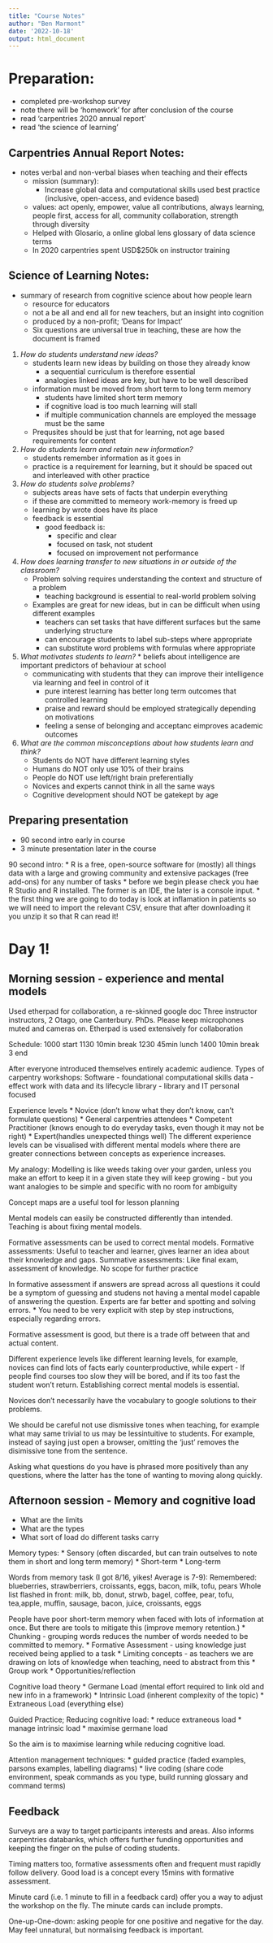 ```yaml
---
title: "Course Notes"
author: "Ben Marmont"
date: '2022-10-18'
output: html_document
---
```


# Preparation:
* completed pre-workshop survey
* note there will be 'homework' for after conclusion of the course 
* read 'carpentries 2020 annual report'
* read 'the science of learning'
  
## Carpentries Annual Report Notes:
 * notes verbal and non-verbal biases when teaching and their effects
    * mission (summary):        
        * Increase global data and computational skills used best practice (inclusive, open-access, and evidence based)
    * values: act openly, empower, value all contributions, always learning, people first, access for all, community collaboration, strength through diversity
    * Helped with Glosario, a online global lens glossary of data science terms
    * In 2020 carpentries spent USD$250k on instructor training

## Science of Learning Notes:
  * summary of research from cognitive science about how people learn
    * resource for educators 
    * not a be all and end all for new teachers, but an insight into cognition
    * produced by a non-profit; 'Deans for Impact'
    * Six questions are universal true in teaching, these are how the document is framed
    
 1) _How do students understand new ideas?_
    * students learn new ideas by building on those they already know
      * a sequential curriculum is therefore essential
      * analogies linked ideas are key, but have to be well described
    * information must be moved from short term to long term memory
      * students have limited short term memory
      * if cognitive load is too much learning will stall
      * if multiple communication channels are employed the message must be the same
    * Prequsites should be just that for learning, not age based requirements for content
    
  2) _How do students learn and retain new information?_ 
      * students remember information as it goes in
      * practice is a requirement for learning, but it should be spaced out and interleaved with other practice
    
  3) _How do students solve problems?_
      * subjects areas have sets of facts that underpin everything
       * if these are committed to memeory work-memory is freed up
       * learning by wrote does have its place
     * feedback is essential 
        * good feedback is:
           * specific and clear
           * focused on task, not student
           * focused on improvement not performance
        
  4) _How does learning transfer to new situations in or outside of the classroom?_
      * Problem solving requires understanding the context and structure of a problem
        * teaching background is essential to real-world problem solving 
     * Examples are great for new ideas, but in can be difficult when using different examples
       * teachers can set tasks that have different surfaces but the same underlying structure 
       * can encourage students to label sub-steps where appropriate
       * can substitute word problems with formulas where appropriate
      
  5) _What motivates students to learn?_
    * beliefs about intelligence are important predictors of behaviour at school
      * communicating with students that they can improve their intelligence via learning and feel in control of it 
    * pure interest learning has better long term outcomes that controlled learning  
    * praise and reward should be employed strategically depending on motivations
    * feeling a sense of belonging and acceptanc eimproves academic outcomes
    
  6) _What are the common misconceptions about how students learn and think?_
      * Students do NOT have different learning styles
      * Humans do NOT only use 10% of their brains
      * People do NOT use left/right brain preferentially
      * Novices and experts cannot think in all the same ways
      * Cognitive development should NOT be gatekept by age
         
         
## Preparing presentation
  * 90 second intro early in course
  * 3 minute presentation later in the course
  
90 second intro:
* R is a free, open-source software for (mostly) all things data with a large and growing community
 and extensive packages (free add-ons) for any number of tasks
* before we begin please check you hae R Studio and R installed. The former is an IDE, the later is a console input.
* the first thing we are going to do today is look at inflamation in patients so we will need to import the relevant CSV, ensure that after downloading it you unzip it so that R can read it! 

# Day 1! 
## Morning session - experience and mental models
Used etherpad for collaboration, a re-skinned google doc 
Three instructor instructors, 2 Otago, one Canterbury. PhDs.
Please keep microphones muted and cameras on.
Etherpad is used extensively for collaboration

Schedule:
  1000 start
  1130 10min break
  1230 45min lunch
  1400 10min break
  3 end

After everyone introduced themselves entirely academic audience.
Types of carpentry workshops:
Software - foundational computational skills
data - effect work with data and its lifecycle
library - library and IT personal focused

Experience levels
* Novice (don't know what they don't know, can't formulate questions)
    * General carpentries attendees
* Competent Practitioner (knows enough to do everyday tasks, even though it may not be right)
* Expert(handles unexpected things well)
The different experience levels can be visualised with different mental models where there are greater connections between concepts as experience increases.

My analogy:
Modelling is like weeds taking over your garden, unless you make an effort to keep it in a given state they will keep growing
  - but you want analogies to be simple and specific with no room for ambiguity
  
Concept maps are a useful tool for lesson planning  

Mental models can easily be constructed differently than intended. Teaching is about fixing mental models.

Formative assessments can be used to correct mental models.
Formative assessments: Useful to teacher and learner, gives learner an idea about their knowledge and gaps.
Summative assessments: Like final exam, assessment of knowledge. No scope for further practice

In formative assessment if answers are spread across all questions it could be a symptom of guessing and studens not having a mental model capable of answering the question. Experts are far better and spotting and solving errors.
 * You need to be very explicit with step by step instructions, especially regarding errors.

Formative assessment is good, but there is a trade off between that and actual content.

Different experience levels like different learning levels, for example, novices can find lots of facts early counterproductive, while expert
  - If people find courses too slow they will be bored, and if its too fast the student won't return. Establishing correct mental models is essential.

Novices don't necessarily have the vocabulary to google solutions to their problems.

We should be careful not use dismissive tones when teaching, for example what may same trivial to us may be lessintuitive to students. For example, instead of saying just open a browser, omitting the 'just' removes the disimissive tone from the sentence.

Asking what questions do you have is phrased more positively than any questions, where the latter has the tone of wanting to moving along quickly.

## Afternoon session - Memory and cognitive load
* What are the limits
* What are the types
* What sort of load do different tasks carry

Memory types:
* Sensory (often discarded, but can train outselves to note them in short and long term memory)
* Short-term
* Long-term

Words from memory task (I got 8/16, yikes! Average is 7-9):
Remembered:
blueberries, strawberriers, croissants, eggs, bacon, milk, tofu, pears
Whole list flashed in front:
milk, bb, donut, strwb, bagel, coffee, pear, tofu, tea,apple, muffin, sausage, bacon, juice, croissants, eggs

People have poor short-term memory when faced with lots of information at once. But there are tools to mitigate this (improve memory retention.)
  * Chunking - grouping words reduces the number of words needed to be committed to memory. 
  * Formative Assessment - using knowledge just received being applied to a task
  * Limiting concepts - as teachers we are drawing on lots of knowledge when teaching, need to abstract from this
  * Group work
  * Opportunities/reflection
  
Cognitive load theory
  * Germane Load (mental effort required to link old and new info in a framework)
  * Intrinsic Load (inherent complexity of the topic)
  * Extraneous Load (everything else) 
  
Guided Practice; Reducing cognitive load:
  * reduce extraneous load
  * manage intrinsic load
  * maximise germane load
  
So the aim  is to maximise learning while reducing cognitive load. 

Attention management techniques:
  * guided practice (faded examples, parsons examples, labelling diagrams)
  * live coding (share code environment, speak commands as you type, build running glossary and command terms)
  
## Feedback  
Surveys are a way to target participants interests and areas. Also informs carpentries databanks, which offers further funding opportunities and keeping the finger on the pulse of coding students.

Timing matters too, formative assessments often and frequent must rapidly follow delivery. Good load is a concept every 15mins with formative assessment.

Minute card (i.e. 1 minute to fill in a feedback card) offer you a way to adjust the workshop on the fly. The minute cards can include prompts.

One-up-One-down: asking people for one positive and negative for the day. May feel unnatural, but normalising feedback is important.